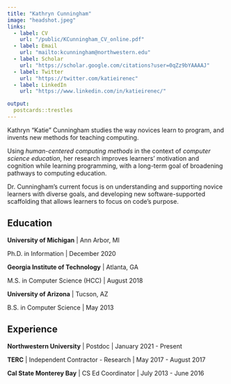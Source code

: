 ```yaml
---
title: "Kathryn Cunningham"
image: "headshot.jpeg"
links:
  - label: CV
    url: "/public/KCunningham_CV_online.pdf"
  - label: Email
    url: "mailto:kcunningham@northwestern.edu"
  - label: Scholar
    url: "https://scholar.google.com/citations?user=0qZz9bYAAAAJ"
  - label: Twitter
    url: "https://twitter.com/katieirenec"
  - label: LinkedIn
    url: "https://www.linkedin.com/in/katieirenec/"

output:
  postcards::trestles
---
```

 
<!-- ## Research -->

Kathryn "Katie" Cunningham studies the way novices learn to program, and invents new methods for teaching computing. 

Using *human-centered computing methods* in the context of *computer science education*, her research improves learners’ motivation and cognition while learning programming, with a long-term goal of broadening pathways to computing education.

Dr. Cunningham's current focus is on understanding and supporting novice learners with diverse goals, and developing new software-supported scaffolding that allows learners to focus on code’s purpose.

## Education

**University of Michigan** | Ann Arbor, MI

Ph.D. in Information | December 2020

**Georgia Institute of Technology** | Atlanta, GA

M.S. in Computer Science (HCC) | August 2018

**University of Arizona** | Tucson, AZ

B.S. in Computer Science | May 2013

## Experience

**Northwestern University** | Postdoc | January 2021 - Present

**TERC** | Independent Contractor - Research | May 2017 - August 2017

**Cal State Monterey Bay** | CS Ed Coordinator | July 2013 - June 2016
